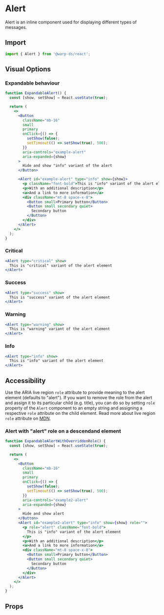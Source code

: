 
# Alert

Alert is an inline component used for displaying different types of messages.

## Import

```js
import { Alert } from '@warp-ds/react';
```

## Visual Options

### Expandable behaviour

```jsx example
function ExpandableAlert() {
  const [show, setShow] = React.useState(true);

  return (
    <>
      <Button
        className="mb-16"
        small
        primary
        onClick={() => {
          setShow(false);
          setTimeout(() => setShow(true), 500);
        }}
        aria-controls="example-alert"
        aria-expanded={show}
      >
        Hide and show "info" variant of the alert
      </Button>

      <Alert id="example-alert" type="info" show={show}>
        <p className="font-bold">This is "info" variant of the alert element</p>
        <p>With an additional description</p>
        <a>And a link to more information</a>
        <div className="mt-8 space-x-8">
          <Button small>Primary button</Button>
          <Button small secondary quiet>
            Secondary button
          </Button>
        </div>
      </Alert>
    </>
  );
}
```

### Critical

```jsx example
<Alert type="critical" show>
  This is "critical" variant of the alert element
</Alert>
```

### Success

```jsx example
<Alert type="success" show>
  This is "success" variant of the alert element
</Alert>
```

### Warning

```jsx example
<Alert type="warning" show>
  This is "warning" variant of the alert element
</Alert>
```

### Info

```jsx example
<Alert type="info" show>
  This is "info" variant of the alert element
</Alert>
```

## Accessibility

Use the ARIA live region `role` attribute to provide meaning to the alert
element (defaults to "alert"). If you want to remove the role from the alert and
assign it to its particular child (e.g. title), you can do so by setting `role`
property of the `Alert` component to an empty string and assigning a respective
`role` attribute on the child element. Read more about live region `role`
attribute on
[MDN](https://developer.mozilla.org/en-US/docs/Web/Accessibility/ARIA/ARIA_Live_Regions#roles_with_implicit_live_region_attributes).

### Alert with "alert" role on a descendand element

```jsx example
function ExpandableAlertWithOverriddenRole() {
  const [show, setShow] = React.useState(true);

  return (
    <>
      <Button
        className="mb-16"
        small
        primary
        onClick={() => {
          setShow(false);
          setTimeout(() => setShow(true), 500);
        }}
        aria-controls="example2-alert"
        aria-expanded={show}
      >
        Hide and show alert
      </Button>
      <Alert id="example2-alert" type="info" show={show} role="">
        <p role="alert" className="font-bold">
          This is "info" variant of the alert element
        </p>
        <p>With an additional description</p>
        <a>And a link to more information</a>
        <div className="mt-8 space-x-8">
          <Button small>Primary button</Button>
          <Button small secondary quiet>
            Secondary button
          </Button>
        </div>
      </Alert>
    </>
  );
}
```

## Props

```props packages/alert/src/component.tsx

```
